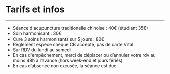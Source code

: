 # Tarifs et infos

---

- Séance d'acupuncture traditionelle chinoise : 40€ (étudiant 35€)
- Soin harmonisant : 30€
- Cure 3 soins harmonisants sur 5 jours : 80€
- Règlement espèce chèque CB accepté, pas de carte Vital
- Sur RDV du lundi au samedi
- En cas d'empêchement, merci de déplacer ou d’annuler votre rdv au moins 48h à l’avance (hors week-end et jours fériés)
- En cas d’absence non excusée, la séance est due
